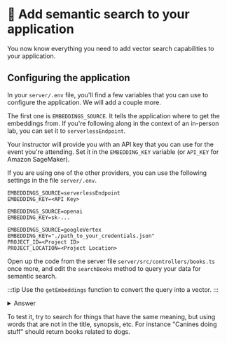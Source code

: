 
# 👐 Add semantic search to your application

You now know everything you need to add vector search capabilities to your application.

## Configuring the application

In your `server/.env` file, you'll find a few variables that you can use to configure the application. We will add a couple more.

The first one is `EMBEDDINGS_SOURCE`. It tells the application where to get the embeddings from. If you're following along in the context of an in-person lab, you can set it to `serverlessEndpoint`.

Your instructor will provide you with an API key that you can use for the event you're attending. Set it in the `EMBEDDING_KEY` variable (or `API_KEY` for Amazon SageMaker).

If you are using one of the other providers, you can use the following settings in the file `server/.env`.

<Tabs groupId="aiproviders">
  <TabItem value="serverless" label="Serverless Endpoint" default>

```
EMBEDDINGS_SOURCE=serverlessEndpoint
EMBEDDING_KEY=<API Key>
```

  </TabItem>
  <TabItem value="openai" label="OpenAI" default>

```
EMBEDDINGS_SOURCE=openai
EMBEDDING_KEY=sk-...
```

  </TabItem>
  <TabItem value="googleVertex" label="Google Cloud Vertex AI">

```
EMBEDDINGS_SOURCE=googleVertex
EMBEDDING_KEY="./path_to_your_credentials.json"
PROJECT_ID=<Project ID>
PROJECT_LOCATION=<Project Location>
```

  </TabItem>
</Tabs>



Open up the code from the server file `server/src/controllers/books.ts` once more, and edit the `searchBooks` method to query your data for semantic search.

:::tip
Use the `getEmbeddings` function to convert the query into a vector.
:::

<details>
<summary>Answer</summary>
<div>

```js
public async searchBooks(query: string): Promise<Book[]> {
  const vector = await getEmbeddings(query);
  const aggregationPipeline = [
    {
      $vectorSearch: {
        queryVector:  vector,
        path: 'embeddings',
        numCandidates: 100,
        index: 'vectorsearch',
        limit: 100,
      }
    }
  ];
  const books = await collections?.books?.aggregate(aggregationPipeline).toArray() as Book[];
  return books;
}

```
</div>
</details>

To test it, try to search for things that have the same meaning, but using words that are not in the title, synopsis, etc. For instance "Canines doing stuff" should return books related to dogs.